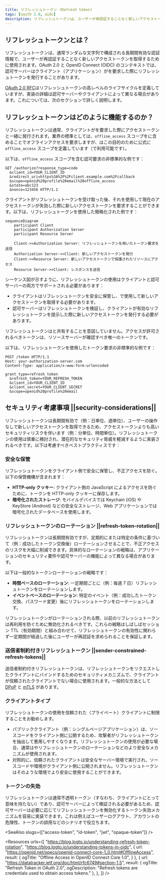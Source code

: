 ```yaml
---
title: リフレッシュトークン (Refresh token)
tags: [oauth 2.0, oidc]
description: リフレッシュトークンは、ユーザーが再認証することなく新しいアクセストークンを取得するために使用される長期間有効な認証情報です。ユーザーセッションを維持し、より良いユーザーエクスペリエンスを提供するために使用されます。
---
```


## リフレッシュトークンとは？

リフレッシュトークンは、通常ランダムな文字列で構成される長期間有効な認証情報で、ユーザーが再認証することなく新しい<Ref slug="access-token">アクセストークン</Ref>を取得するために使用されます。OAuth 2.0 と OpenID Connect (OIDC) のコンテキストでは、<Ref slug="authorization-server">認可サーバー</Ref>はクライアント（アプリケーション）が<Ref slug="offline-access" />を要求した際にリフレッシュトークンを発行することがあります。

[OAuth 2.0 RFC](https://datatracker.ietf.org/doc/html/rfc6749#section-1.5)はリフレッシュトークンの高レベルのライフサイクルを定義していますが、実装の詳細は認可サーバーやクライアントによって異なる場合があります。これについては、次のセクションで詳しく説明します。

## リフレッシュトークンはどのように機能するのか？

リフレッシュトークンは通常、クライアントが<Ref slug="offline-access" />を要求した際にアクセストークンと一緒に発行されます。業界の標準としては、`offline_access` スコープを<Ref slug="authorization-request" />に含めることでオフラインアクセスを要求しますが、<Ref slug="openid-connect" />はこの目的のために公式に `offline_access` スコープを定義しています（<Ref slug="authentication-request" />で利用可能です）。

以下は、`offline_access` スコープを含む認可要求の非標準的な例です：

```http
GET /authorize?response_type=code
  &client_id=YOUR_CLIENT_ID
  &redirect_uri=https%3A%2F%2Fclient.example.com%2Fcallback
  &scope=openid%20profile%20email%20offline_access
  &state=abc123
  &nonce=123456 HTTP/1.1
```

クライアントがリフレッシュトークンを受け取った後、それを使用して現在のアクセストークンが失効した際に新しいアクセストークンを要求することができます。以下は、リフレッシュトークンを使用した簡略化された例です：

```mermaid
sequenceDiagram
    participant Client
    participant Authorization Server
    participant Resource Server

    Client->>Authorization Server: リフレッシュトークンを用いたトークン要求を送信
    Authorization Server->>Client: 新しいアクセストークンを発行
    Client->>Resource Server: 新しいアクセストークンで保護されたリソースにアクセス
    Resource Server->>Client: レスポンスを送信
```

シーケンス図が示すように、リフレッシュトークンの使用はクライアントと認可サーバーの両方でサポートされる必要があります：

- クライアントはリフレッシュトークンを安全に保管し、<Ref slug="token-request" />で使用して新しいアクセストークンを取得する必要があります。
- 認可サーバーはリフレッシュトークンを検証し、クライアントが有効なリフレッシュトークンを提示した際に新しいアクセストークンを発行する必要があります。

リフレッシュトークンは<Ref slug="resource-server" />と共有することを意図していません。アクセスが許可されるべきトークンは、リソースサーバーが確認すべき唯一のトークンです。

以下は、リフレッシュトークンを使用したトークン要求の非標準的な例です：

```http
POST /token HTTP/1.1
Host: your-authorization-server.com
Content-Type: application/x-www-form-urlencoded

grant_type=refresh_token
  &refresh_token=YOUR_REFRESH_TOKEN
  &client_id=YOUR_CLIENT_ID
  &client_secret=YOUR_CLIENT_SECRET
  &scope=openid%20profile%20email
```

## セキュリティ考慮事項 ||security-considerations||

リフレッシュトークンは長期間有効で（例：日単位、週単位）、ユーザーの操作なしで新しいアクセストークンを取得できるため、アクセストークンよりも高いセキュリティリスクを伴います（例：分単位、時間単位）。リフレッシュトークンの使用は慎重に検討され、潜在的なセキュリティ脅威を軽減するように実装されるべきです。以下は考慮すべきベストプラクティスです：

### 安全な保管

リフレッシュトークンをクライアント側で安全に保管し、不正アクセスを防ぐ。以下の保管機構が含まれます：

- **HTTP-only クッキー**: クライアント側の JavaScript によるアクセスを防ぐために、トークンを HTTP-only クッキーに保存します。
- **暗号化されたストレージ**: モバイルデバイスでは Keychain (iOS) や KeyStore (Android) などの安全なストレージ、Web アプリケーションでは暗号化されたデータベースを使用します。

### リフレッシュトークンのローテーション ||refresh-token-rotation||

リフレッシュトークンは長期間有効ですが、定期的にまたは特定の条件に基づいて（例：成功したトークン交換後）ローテーションさせることで、不正アクセスのリスクを大幅に削減できます。具体的なローテーションの戦略は、アプリケーションのセキュリティ要件や認可サーバーの機能によって異なる場合があります。

以下は一般的なトークンローテーションの戦略です：

- **時間ベースのローテーション**: 一定期間ごとに（例：毎週 7 日）リフレッシュトークンをローテーションします。
- **イベントベースのローテーション**: 特定のイベント（例：成功したトークン交換、パスワード変更）後にリフレッシュトークンをローテーションします。

リフレッシュトークンがローテーションされる際、以前のリフレッシュトークンは再利用を防ぐために無効化されるべきです。これらの戦略はしばしばセッション TTL（有効期間）と組み合わせて、リフレッシュトークンの有効性に関わらず一定期間が経過した後にユーザーが再認証を求められることを保証します。

### 送信者制約付きリフレッシュトークン ||sender-constrained-refresh-tokens||

送信者制約付きリフレッシュトークンは、リフレッシュトークンをリクエストしたクライアントにバインドするためのセキュリティメカニズムで、クライアントが<Ref slug="client" headingId="confidential-clients">信頼されたクライアント</Ref>でない場合に使用されます。一般的な方法として [DPoP](https://datatracker.ietf.org/doc/html/rfc9449) と [mTLS](https://datatracker.ietf.org/doc/html/rfc8705) があります。

### クライアントタイプ

リフレッシュトークンの使用を<Ref slug="client" headingId="confidential-clients">信頼された（プライベート）クライアント</Ref>に制限することをお勧めします。

- パブリッククライアント（例：シングルページアプリケーション）は、ソースコードをクライアント側に公開するため、攻撃者がリフレッシュトークンを抽出して悪用しやすくなります。リフレッシュトークンの使用が必要な場合、通常は<Ref slug="pkce" />やリフレッシュトークンのローテーションなどのより安全なメカニズムが使用されます。
- 対照的に、信頼されたクライアントは安全なサーバー環境で実行され、ソースコードや環境がクライアント側に公開されません。リフレッシュトークンはそのような環境でより安全に使用することができます。

### トークンの失効

リフレッシュトークンは通常<Ref slug="opaque-token">不透明トークン</Ref>（すなわち、クライアントにとって意味を持たない）であり、認可サーバーによって検証される必要があるため、認可サーバーは必要に応じてリフレッシュトークンを無効化するトークン失効メカニズムを容易に実装できます。これは例えばユーザーログアウト、アカウントの危険性、トークンの誤用などのシナリオで役立ちます。

<SeeAlso slugs={["access-token", "id-token", "jwt", "opaque-token"]} />

<Resources urls={[
  "https://blog.logto.io/understanding-refresh-token-rotation",
  "https://blog.logto.io/understanding-tokens-in-oidc",
  {
    url: "https://openid.net/specs/openid-connect-core-1_0.html#OfflineAccess",
    result: {
      ogTitle: "Offline Access in OpenID Connect Core 1.0",
    }
  },
  {
    url: "https://datatracker.ietf.org/doc/html/rfc6749#section-1.5",
    result: {
      ogTitle: "Refresh Token in OAuth 2.0",
      ogDescription: "Refresh tokens are credentials used to obtain access tokens."
    },
  },
]} />
